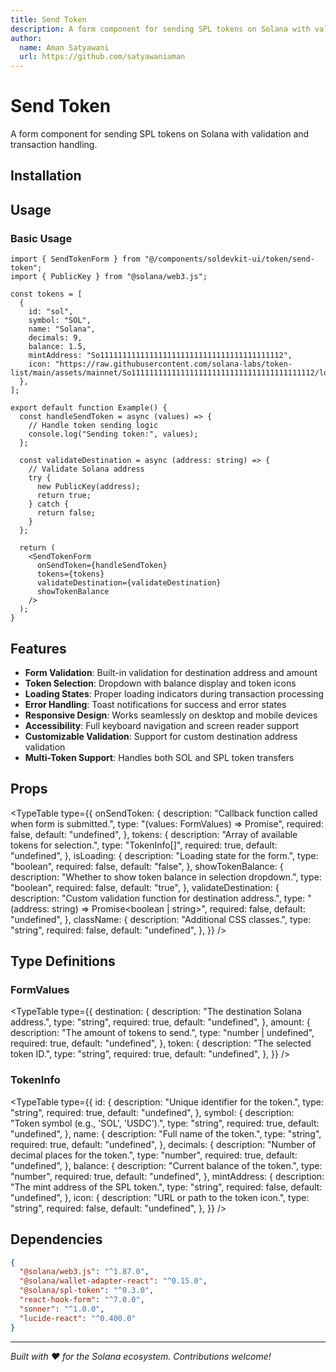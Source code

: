 ```yaml
---
title: Send Token
description: A form component for sending SPL tokens on Solana with validation and transaction handling.
author:
  name: Aman Satyawani
  url: https://github.com/satyawaniaman
---
```


<ComponentPreview name="send-token-demo" />

# Send Token

A form component for sending SPL tokens on Solana with validation and transaction handling.

## Installation

<ComponentInstallation name="send-token" />

## Usage

### Basic Usage

```tsx
import { SendTokenForm } from "@/components/soldevkit-ui/token/send-token";
import { PublicKey } from "@solana/web3.js";

const tokens = [
  {
    id: "sol",
    symbol: "SOL",
    name: "Solana",
    decimals: 9,
    balance: 1.5,
    mintAddress: "So11111111111111111111111111111111111111112",
    icon: "https://raw.githubusercontent.com/solana-labs/token-list/main/assets/mainnet/So11111111111111111111111111111111111111112/logo.png",
  },
];

export default function Example() {
  const handleSendToken = async (values) => {
    // Handle token sending logic
    console.log("Sending token:", values);
  };

  const validateDestination = async (address: string) => {
    // Validate Solana address
    try {
      new PublicKey(address);
      return true;
    } catch {
      return false;
    }
  };

  return (
    <SendTokenForm
      onSendToken={handleSendToken}
      tokens={tokens}
      validateDestination={validateDestination}
      showTokenBalance
    />
  );
}
```

## Features

- **Form Validation**: Built-in validation for destination address and amount
- **Token Selection**: Dropdown with balance display and token icons
- **Loading States**: Proper loading indicators during transaction processing
- **Error Handling**: Toast notifications for success and error states
- **Responsive Design**: Works seamlessly on desktop and mobile devices
- **Accessibility**: Full keyboard navigation and screen reader support
- **Customizable Validation**: Support for custom destination address validation
- **Multi-Token Support**: Handles both SOL and SPL token transfers

## Props

<TypeTable
  type={{
    onSendToken: {
      description: "Callback function called when form is submitted.",
      type: "(values: FormValues) => Promise<void>",
      required: false,
      default: "undefined",
    },
    tokens: {
      description: "Array of available tokens for selection.",
      type: "TokenInfo[]",
      required: true,
      default: "undefined",
    },
    isLoading: {
      description: "Loading state for the form.",
      type: "boolean",
      required: false,
      default: "false",
    },
    showTokenBalance: {
      description: "Whether to show token balance in selection dropdown.",
      type: "boolean",
      required: false,
      default: "true",
    },
    validateDestination: {
      description: "Custom validation function for destination address.",
      type: "(address: string) => Promise<boolean | string>",
      required: false,
      default: "undefined",
    },
    className: {
      description: "Additional CSS classes.",
      type: "string",
      required: false,
      default: "undefined",
    },
  }}
/>

## Type Definitions

### FormValues

<TypeTable
  type={{
    destination: {
      description: "The destination Solana address.",
      type: "string",
      required: true,
      default: "undefined",
    },
    amount: {
      description: "The amount of tokens to send.",
      type: "number | undefined",
      required: true,
      default: "undefined",
    },
    token: {
      description: "The selected token ID.",
      type: "string",
      required: true,
      default: "undefined",
    },
  }}
/>

### TokenInfo

<TypeTable
  type={{
    id: {
      description: "Unique identifier for the token.",
      type: "string",
      required: true,
      default: "undefined",
    },
    symbol: {
      description: "Token symbol (e.g., 'SOL', 'USDC').",
      type: "string",
      required: true,
      default: "undefined",
    },
    name: {
      description: "Full name of the token.",
      type: "string",
      required: true,
      default: "undefined",
    },
    decimals: {
      description: "Number of decimal places for the token.",
      type: "number",
      required: true,
      default: "undefined",
    },
    balance: {
      description: "Current balance of the token.",
      type: "number",
      required: true,
      default: "undefined",
    },
    mintAddress: {
      description: "The mint address of the SPL token.",
      type: "string",
      required: false,
      default: "undefined",
    },
    icon: {
      description: "URL or path to the token icon.",
      type: "string",
      required: false,
      default: "undefined",
    },
  }}
/>

## Dependencies

```json
{
  "@solana/web3.js": "^1.87.0",
  "@solana/wallet-adapter-react": "^0.15.0",
  "@solana/spl-token": "^0.3.0",
  "react-hook-form": "^7.0.0",
  "sonner": "^1.0.0",
  "lucide-react": "^0.400.0"
}
```

---

_Built with ❤️ for the Solana ecosystem. Contributions welcome!_
